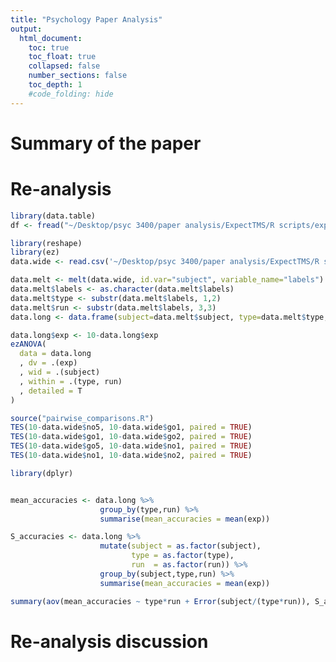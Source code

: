 ```yaml
---
title: "Psychology Paper Analysis"
output:
  html_document:
    toc: true
    toc_float: true
    collapsed: false
    number_sections: false
    toc_depth: 1
    #code_folding: hide
---
```


# Summary of the paper



# Re-analysis

```r
library(data.table)
df <- fread("~/Desktop/psyc 3400/paper analysis/ExpectTMS/R scripts/expectancy.csv")
```

```r
library(reshape)
library(ez)
data.wide <- read.csv('~/Desktop/psyc 3400/paper analysis/ExpectTMS/R scripts/expectancy.csv')

data.melt <- melt(data.wide, id.var="subject", variable_name="labels")
data.melt$labels <- as.character(data.melt$labels)
data.melt$type <- substr(data.melt$labels, 1,2)
data.melt$run <- substr(data.melt$labels, 3,3)
data.long <- data.frame(subject=data.melt$subject, type=data.melt$type, run=data.melt$run, exp=data.melt$value)

data.long$exp <- 10-data.long$exp
ezANOVA(
  data = data.long 
  , dv = .(exp)
  , wid = .(subject)
  , within = .(type, run)
  , detailed = T
)

source("pairwise_comparisons.R") 
TES(10-data.wide$no5, 10-data.wide$go1, paired = TRUE)
TES(10-data.wide$go1, 10-data.wide$go2, paired = TRUE)
TES(10-data.wide$go5, 10-data.wide$no1, paired = TRUE)
TES(10-data.wide$no1, 10-data.wide$no2, paired = TRUE)
```

```r
library(dplyr)


mean_accuracies <- data.long %>%
                    group_by(type,run) %>%
                    summarise(mean_accuracies = mean(exp))
```


```r
S_accuracies <- data.long %>%
                    mutate(subject = as.factor(subject),
                           type = as.factor(type),
                           run  = as.factor(run)) %>%
                    group_by(subject,type,run) %>%
                    summarise(mean_accuracies = mean(exp))

summary(aov(mean_accuracies ~ type*run + Error(subject/(type*run)), S_accuracies))
```


# Re-analysis discussion

